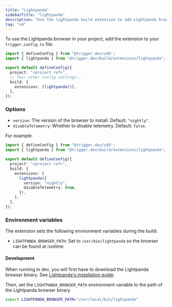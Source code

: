 ```yaml
---
title: "Lightpanda"
sidebarTitle: "lightpanda"
description: "Use the lightpanda build extension to add Lightpanda browser to your project"
tag: "v4"
---
```



<UpgradeToV4Note />

To use the Lightpanda browser in your project, add the extension to your `trigger.config.ts` file:

```ts trigger.config.ts
import { defineConfig } from "@trigger.dev/sdk";
import { lightpanda } from "@trigger.dev/build/extensions/lightpanda";

export default defineConfig({
  project: "<project ref>",
  // Your other config settings...
  build: {
    extensions: [lightpanda()],
  },
});
```

### Options

- `version`: The version of the browser to install. Default: `"nightly"`.
- `disableTelemetry`: Whether to disable telemetry. Default: `false`.

For example:

```ts trigger.config.ts
import { defineConfig } from "@trigger.dev/sdk";
import { lightpanda } from "@trigger.dev/build/extensions/lightpanda";

export default defineConfig({
  project: "<project ref>",
  build: {
    extensions: [
      lightpanda({
        version: "nightly",
        disableTelemetry: true,
      }),
    ],
  },
});
```

### Environment variables

The extension sets the following environment variables during the build:

- `LIGHTPANDA_BROWSER_PATH`: Set to `/usr/bin/lightpanda` so the browser can be found at runtime

#### Development

When running in dev, you will first have to download the Lightpanda browser binary. See [Lightpanda's installation guide](https://lightpanda.io/docs/getting-started/installation).

Then, set the `LIGHTPANDA_BROWSER_PATH` environment variable to the path of the Lightpanda browser binary.

```bash
export LIGHTPANDA_BROWSER_PATH="/usr/local/bin/lightpanda"
```
